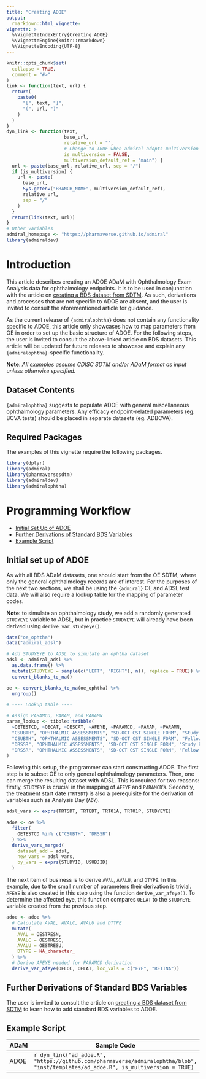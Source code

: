 ```yaml
---
title: "Creating ADOE"
output:
  rmarkdown::html_vignette:
vignette: >
  %\VignetteIndexEntry{Creating ADOE}
  %\VignetteEngine{knitr::rmarkdown}
  %\VignetteEncoding{UTF-8}
---
```


```r
knitr::opts_chunk$set(
  collapse = TRUE,
  comment = "#>"
)
link <- function(text, url) {
  return(
    paste0(
      "[", text, "]",
      "(", url, ")"
    )
  )
}
dyn_link <- function(text,
                     base_url,
                     relative_url = "",
                     # Change to TRUE when admiral adopts multiversion docs
                     is_multiversion = FALSE,
                     multiversion_default_ref = "main") {
  url <- paste(base_url, relative_url, sep = "/")
  if (is_multiversion) {
    url <- paste(
      base_url,
      Sys.getenv("BRANCH_NAME", multiversion_default_ref),
      relative_url,
      sep = "/"
    )
  }
  return(link(text, url))
}
# Other variables
admiral_homepage <- "https://pharmaverse.github.io/admiral"
library(admiraldev)
```

# Introduction

This article describes creating an ADOE ADaM with Ophthalmology Exam Analysis data for ophthalmology endpoints. It is to be used in conjunction with the article on [creating a BDS dataset from SDTM](https://pharmaverse.github.io/admiral/cran-release/articles/bds_finding.html). As such, derivations and processes that are not specific to ADOE are absent, and the user is invited to consult the aforementioned article for guidance.

As the current release of `{admiralophtha}` does not contain any functionality specific to ADOE, this article only showcases how to map parameters from OE in order to set up the basic structure of ADOE. For the following steps, the user is invited to consult the above-linked article on BDS datasets. This article will be updated for future releases to showcase and explain any `{admiralophtha}`-specific functionality.

**Note**: *All examples assume CDISC SDTM and/or ADaM format as input unless
otherwise specified.*

## Dataset Contents

`{admiralophtha}` suggests to populate ADOE with general miscellaneous ophthalmology parameters. Any efficacy endpoint-related parameters (eg. BCVA tests) should be placed in separate datasets (eg. ADBCVA).

## Required Packages

The examples of this vignette require the following packages.

```r
library(dplyr)
library(admiral)
library(pharmaversesdtm)
library(admiraldev)
library(admiralophtha)
```

# Programming Workflow

* [Initial Set Up of ADOE ](#setup)
* [Further Derivations of Standard BDS Variables](#further)
* [Example Script](#example)

## Initial set up of ADOE {#setup}

As with all BDS ADaM datasets, one should start from the OE SDTM, where only the general ophthalmology records are of interest. For the purposes of the next two sections, we shall be using the `{admiral}` OE and ADSL test data. We will also require a lookup table for the mapping of parameter codes.

**Note**: to simulate an ophthalmology study, we add a randomly generated `STUDYEYE` variable to ADSL, but in practice `STUDYEYE` will already have been derived using `derive_var_studyeye()`.

```r
data("oe_ophtha")
data("admiral_adsl")

# Add STUDYEYE to ADSL to simulate an ophtha dataset
adsl <- admiral_adsl %>%
  as.data.frame() %>%
  mutate(STUDYEYE = sample(c("LEFT", "RIGHT"), n(), replace = TRUE)) %>%
  convert_blanks_to_na()

oe <- convert_blanks_to_na(oe_ophtha) %>%
  ungroup()

# ---- Lookup table ----

# Assign PARAMCD, PARAM, and PARAMN
param_lookup <- tibble::tribble(
  ~OETESTCD, ~OECAT, ~OESCAT, ~AFEYE, ~PARAMCD, ~PARAM, ~PARAMN,
  "CSUBTH", "OPHTHALMIC ASSESSMENTS", "SD-OCT CST SINGLE FORM", "Study Eye", "SCSUBTH", "Study Eye Center Subfield Thickness (um)", 1, # nolint
  "CSUBTH", "OPHTHALMIC ASSESSMENTS", "SD-OCT CST SINGLE FORM", "Fellow Eye", "FCSUBTH", "Fellow Eye Center Subfield Thickness (um)", 2, # nolint
  "DRSSR", "OPHTHALMIC ASSESSMENTS", "SD-OCT CST SINGLE FORM", "Study Eye", "SDRSSR", "Study Eye Diabetic Retinopathy Severity", 3, # nolint
  "DRSSR", "OPHTHALMIC ASSESSMENTS", "SD-OCT CST SINGLE FORM", "Fellow Eye", "FDRSSR", "Fellow Eye Diabetic Retinopathy Severity", 4, # nolint
)
```

Following this setup, the programmer can start constructing ADOE. The first step is to subset OE to only general ophthalmology parameters. Then, one can merge the resulting dataset with ADSL. This is required for two reasons: firstly, `STUDYEYE` is crucial in the mapping of `AFEYE` and `PARAMCD`'s. Secondly, the treatment start date (`TRTSDT`) is also a prerequisite for the derivation of variables such as Analysis Day (`ADY`).

```r
adsl_vars <- exprs(TRTSDT, TRTEDT, TRT01A, TRT01P, STUDYEYE)

adoe <- oe %>%
  filter(
    OETESTCD %in% c("CSUBTH", "DRSSR")
  ) %>%
  derive_vars_merged(
    dataset_add = adsl,
    new_vars = adsl_vars,
    by_vars = exprs(STUDYID, USUBJID)
  )
```

The next item of business is to derive `AVAL`, `AVALU`, and `DTYPE`. In this example, due to the small number of parameters their derivation is trivial. `AFEYE` is also created in this step using the function `derive_var_afeye()`. To determine the affected eye, this function compares `OELAT` to the `STUDYEYE` variable created from the previous step.

```r
adoe <- adoe %>%
  # Calculate AVAL, AVALC, AVALU and DTYPE
  mutate(
    AVAL = OESTRESN,
    AVALC = OESTRESC,
    AVALU = OESTRESU,
    DTYPE = NA_character_
  ) %>%
  # Derive AFEYE needed for PARAMCD derivation
  derive_var_afeye(OELOC, OELAT, loc_vals = c("EYE", "RETINA"))
```
## Further Derivations of Standard BDS Variables {#further}

The user is invited to consult the article on [creating a BDS dataset from SDTM](https://pharmaverse.github.io/admiral/cran-release/articles/bds_finding.html) to learn how to add standard BDS variables to ADOE. 

## Example Script {#example}

ADaM | Sample Code 
 ---- | -------------- 
ADOE | `r dyn_link("ad_adoe.R", "https://github.com/pharmaverse/admiralophtha/blob", "inst/templates/ad_adoe.R", is_multiversion = TRUE)`


